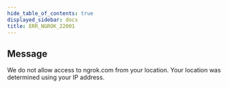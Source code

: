 ```yaml
---
hide_table_of_contents: true
displayed_sidebar: docs
title: ERR_NGROK_22001
---
```


## Message

We do not allow access to ngrok.com from your location. Your location was determined using your IP address.
